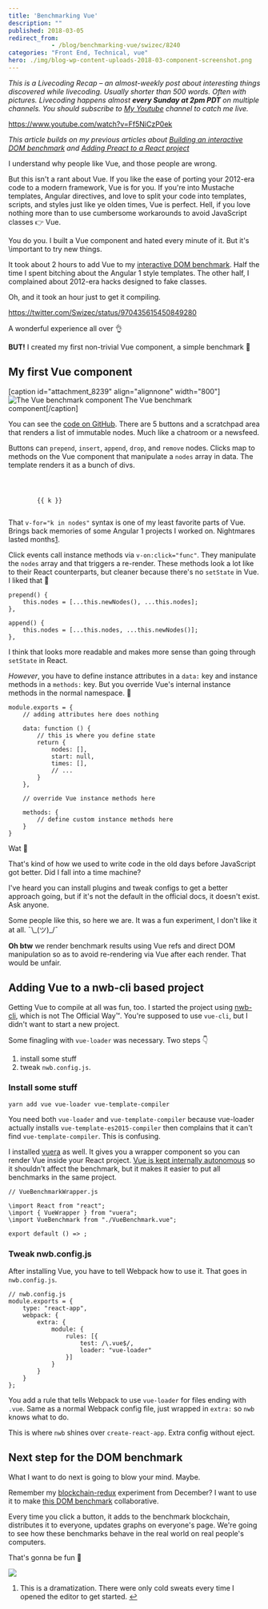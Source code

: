 ```yaml
---
title: 'Benchmarking Vue'
description: ""
published: 2018-03-05
redirect_from: 
            - /blog/benchmarking-vue/swizec/8240
categories: "Front End, Technical, vue"
hero: ./img/blog-wp-content-uploads-2018-03-component-screenshot.png
---
```

_This is a Livecoding Recap – an almost-weekly post about interesting things discovered while livecoding. Usually shorter than 500 words. Often with pictures. Livecoding happens almost **every Sunday at 2pm PDT** on multiple channels. You should subscribe to [My Youtube](https://www.youtube.com/user/TheSwizec) channel to catch me live._



https://www.youtube.com/watch?v=Ff5NiCzP0ek



_This article builds on my previous articles about [Building an interactive DOM benchmark](https://swizec.com/blog/building-interactive-dom-benchmark-preliminary-results/swizec/8219) and [Adding Preact to a React project](https://swizec.com/blog/seamlessly-render-preact-component-react-project/swizec/8224)_



I understand why people like Vue, and those people are wrong.



But this isn't a rant about Vue. If you like the ease of porting your 2012-era code to a modern framework, Vue is for you. If you're into Mustache templates, Angular directives, and love to split your code into templates, scripts, and styles just like ye olden times, Vue is perfect. Hell, if you love nothing more than to use cumbersome workarounds to avoid JavaScript classes 👉 Vue.



You do you. I built a Vue component and hated every minute of it. But it's \\important to try new things.



It took about 2 hours to add Vue to my [interactive DOM benchmark](https://dom-benchmark.now.sh/). Half the time I spent bitching about the Angular 1 style templates. The other half, I complained about 2012-era hacks designed to fake classes.



Oh, and it took an hour just to get it compiling.



https://twitter.com/Swizec/status/970435615450849280



A wonderful experience all over 👌



**BUT!** I created my first non-trivial Vue component, a simple benchmark 🎉



## My first Vue component



\[caption id="attachment_8239" align="alignnone" width="800"]![The Vue benchmark component](./img/blog-wp-content-uploads-2018-03-component-screenshot.png) The Vue benchmark component\[/caption]



You can see the [code on GitHub](https://github.com/Swizec/dom-benchmark/blob/master/src/benchmarks/VueBenchmark.vue). There are 5 buttons and a scratchpad area that renders a list of immutable nodes. Much like a chatroom or a newsfeed.



Buttons can `prepend`, `insert`, `append`, `drop`, and `remove` nodes. Clicks map to methods on the Vue component that manipulate a `nodes` array in data. The template renders it as a bunch of divs.



```

    

        {{ k }}
    
```



That `v-for="k in nodes"` syntax is one of my least favorite parts of Vue. Brings back memories of some Angular 1 projects I worked on. Nightmares lasted months[1](#fn1).



Click events call instance methods via `v-on:click="func"`. They manipulate the `nodes` array and that triggers a re-render. These methods look a lot like to their React counterparts, but cleaner because there's no `setState` in Vue. I liked that 🤫



```
prepend() {
    this.nodes = [...this.newNodes(), ...this.nodes];
},

append() {
    this.nodes = [...this.nodes, ...this.newNodes()];
},
```



I think that looks more readable and makes more sense than going through `setState` in React.



_However_, you have to define instance attributes in a `data:` key and instance methods in a `methods:` key. But you override Vue's internal instance methods in the normal namespace. 🤨



```
module.exports = {
    // adding attributes here does nothing
 
    data: function () {
        // this is where you define state
        return {
            nodes: [],
            start: null,
            times: [],
            // ...
        }
    },
 
    // override Vue instance methods here
 
    methods: {
        // define custom instance methods here
    }
}
```



Wat 🤨



That's kind of how we used to write code in the old days before JavaScript got better. Did I fall into a time machine?



I've heard you can install plugins and tweak configs to get a better approach going, but if it's not the default in the official docs, it doesn't exist. Ask anyone.



Some people like this, so here we are. It was a fun experiment, I don't like it at all. ¯\\\_(ツ)\_/¯



**Oh btw** we render benchmark results using Vue refs and direct DOM manipulation so as to avoid re-rendering via Vue after each render. That would be unfair.



## Adding Vue to a nwb-cli based project



Getting Vue to compile at all was fun, too. I started the project using [nwb-cli](https://github.com/insin/nwb), which is not The Official Way™. You're supposed to use `vue-cli`, but I didn't want to start a new project.



Some finagling with `vue-loader` was necessary. Two steps 👇



1. install some stuff
2. tweak `nwb.config.js`.



### Install some stuff



```
yarn add vue vue-loader vue-template-compiler
```



You need both `vue-loader` and `vue-template-compiler` because vue-loader actually installs `vue-template-es2015-compiler` then complains that it can't find `vue-template-compiler`. This is confusing.



I installed [vuera](https://github.com/akxcv/vuera) as well. It gives you a wrapper component so you can render Vue inside your React project. [Vue is kept internally autonomous](https://github.com/akxcv/vuera/blob/master/src/wrappers/Vue.js%60) so it shouldn't affect the benchmark, but it makes it easier to put all benchmarks in the same project.



```
// VueBenchmarkWrapper.js

\import React from "react";
\import { VueWrapper } from "vuera";
\import VueBenchmark from "./VueBenchmark.vue";

export default () => ;
```



### Tweak nwb.config.js



After installing Vue, you have to tell Webpack how to use it. That goes in `nwb.config.js`.



```
// nwb.config.js
module.exports = {
    type: "react-app",
    webpack: {
        extra: {
            module: {
                rules: [{ 
                    test: /\.vue$/, 
                    loader: "vue-loader" 
                }]
            }
        }
    }
};
```



You add a rule that tells Webpack to use `vue-loader` for files ending with `.vue`. Same as a normal Webpack config file, just wrapped in `extra:` so `nwb` knows what to do.



This is where `nwb` shines over `create-react-app`. Extra config without eject.



## Next step for the DOM benchmark



What I want to do next is going to blow your mind. Maybe.



Remember my [blockchain-redux](https://swizec.com/blog/blockchain-redux-experiment-part-2/swizec/8055) experiment from December? I want to use it to make [this DOM benchmark](https://dom-benchmark.now.sh/) collaborative.



Every time you click a button, it adds to the benchmark blockchain, distributes it to everyone, updates graphs on everyone's page. We're going to see how these benchmarks behave in the real world on real people's computers.



That's gonna be fun 🤘



![](./img/media-u0v3z2iQLxyHC-giphy.gif)



1. This is a dramatization. There were only cold sweats every time I opened the editor to get started. [↩](#ffn1)